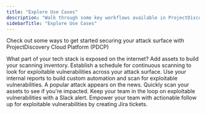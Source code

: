 ```yaml
---
title: "Explore Use Cases"
description: "Walk through some key workflows available in ProjectDiscovery Cloud Platform"
sidebarTitle: "Explore Use Cases"
---
```


Check out some ways to get started securing your attack surface with ProjectDiscovery Cloud Platform (PDCP)

<CardGroup cols={2}>
  <Card title="What is exposed?" icon="magnifying-glass" href="/cloud/examples/addassets">
    What part of your tech stack is exposed on the internet? Add assets to build your scanning inventory.
  </Card>
  <Card title="Continuous Scanning" icon="solar-system" href="/cloud/examples/continuousscan">
    Establish a schedule for continuous scanning to look for exploitable vulnerabilities across your attack surface.
  </Card>
  <Card title="Custom vulnerability automation" icon="stars" href="/cloud/examples/customautomation">
    Use your internal reports to build custom automation and scan for exploitable vulnerabilities. 
  </Card>
  <Card title="Scan for a trending vulnerability" icon="wave-pulse" href="/cloud/examples/trending">
    A popular attack appears on the news. Quickly scan your assets to see if you're impacted.
  </Card>
   <Card title="Connect Slack for alerts" icon="slack" href="/cloud/examples/slackalert">
    Keep your team in the loop on exploitable vulnerabilities with a Slack alert.
  </Card>
   <Card title="Create tickets in Jira" icon="jira" href="/cloud/examples/connectjira">
    Empower your team with actionable follow up for exploitable vulnerabilities by creating Jira tickets.
  </Card>
</CardGroup>
